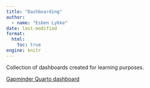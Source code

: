 ```yaml
---
title: "Dashboarding"
author:
  - name: "Esben Lykke"
date: last-modified
format: 
  html:
    toc: true
engine: knitr
---
```


Collection of dashboards created for learning purposes.

[Gapminder Quarto dashboard](https://esbenlykke.github.io/dashboarding/)